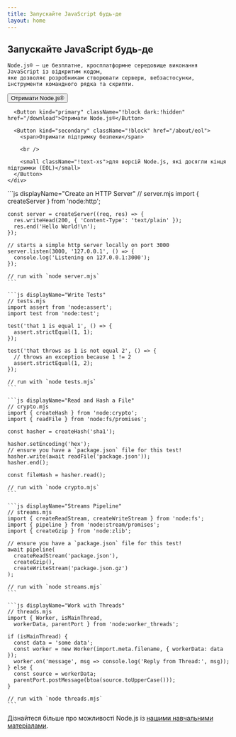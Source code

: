 ```yaml
---
title: Запускайте JavaScript будь‑де
layout: home
---
```


<section>
  <WithBadgeGroup section="index" />

  <div>
    <h1 className="special">Запускайте JavaScript будь‑де</h1>

    Node.js® — це безплатне, кросплатформне середовище виконання JavaScript із відкритим кодом,
    яке дозволяє розробникам створювати сервери, вебзастосунки, інструменти командного рядка та скрипти.
  </div>

  <div className="flex gap-4">
    <div className="flex flex-col gap-2">
      <Button kind="special" className="!hidden dark:!block" href="/download">Отримати Node.js®</Button>

      <Button kind="primary" className="!block dark:!hidden" href="/download">Отримати Node.js®</Button>

      <Button kind="secondary" className="!block" href="/about/eol">
        <span>Отримати підтримку безпеки</span>

        <br />

        <small className="!text-xs">для версій Node.js, які досягли кінця підтримки (EOL)</small>
      </Button>
    </div>
  </div>
</section>

<section>
  <div>
    ```js displayName="Create an HTTP Server"
    // server.mjs
    import { createServer } from 'node:http';

    const server = createServer((req, res) => {
      res.writeHead(200, { 'Content-Type': 'text/plain' });
      res.end('Hello World!\n');
    });

    // starts a simple http server locally on port 3000
    server.listen(3000, '127.0.0.1', () => {
      console.log('Listening on 127.0.0.1:3000');
    });

    // run with `node server.mjs`
    ```

    ```js displayName="Write Tests"
    // tests.mjs
    import assert from 'node:assert';
    import test from 'node:test';

    test('that 1 is equal 1', () => {
      assert.strictEqual(1, 1);
    });

    test('that throws as 1 is not equal 2', () => {
      // throws an exception because 1 != 2
      assert.strictEqual(1, 2);
    });

    // run with `node tests.mjs`
    ```

    ```js displayName="Read and Hash a File"
    // crypto.mjs
    import { createHash } from 'node:crypto';
    import { readFile } from 'node:fs/promises';

    const hasher = createHash('sha1');

    hasher.setEncoding('hex');
    // ensure you have a `package.json` file for this test!
    hasher.write(await readFile('package.json'));
    hasher.end();

    const fileHash = hasher.read();

    // run with `node crypto.mjs`
    ```

    ```js displayName="Streams Pipeline"
    // streams.mjs
    import { createReadStream, createWriteStream } from 'node:fs';
    import { pipeline } from 'node:stream/promises';
    import { createGzip } from 'node:zlib';

    // ensure you have a `package.json` file for this test!
    await pipeline(
      createReadStream('package.json'),
      createGzip(),
      createWriteStream('package.json.gz')
    );

    // run with `node streams.mjs`
    ```

    ```js displayName="Work with Threads"
    // threads.mjs
    import { Worker, isMainThread,
      workerData, parentPort } from 'node:worker_threads';

    if (isMainThread) {
      const data = 'some data';
      const worker = new Worker(import.meta.filename, { workerData: data });
      worker.on('message', msg => console.log('Reply from Thread:', msg));
    } else {
      const source = workerData;
      parentPort.postMessage(btoa(source.toUpperCase()));
    }

    // run with `node threads.mjs`
    ```
  </div>

  Дізнайтеся більше про можливості Node.js із [нашими навчальними матеріалами](/learn).
</section>
